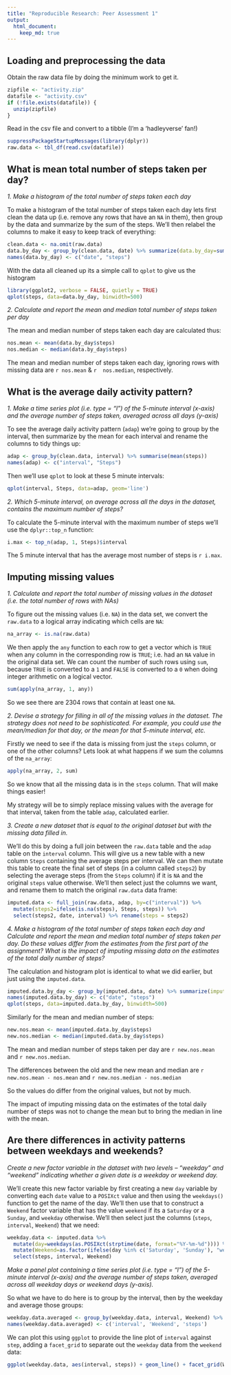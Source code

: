 ```yaml
---
title: "Reproducible Research: Peer Assessment 1"
output: 
  html_document:
    keep_md: true
---
```



## Loading and preprocessing the data
Obtain the raw data file by doing the minimum work to get it. 
```r
zipfile <- "activity.zip"
datafile <- "activity.csv"
if (!file.exists(datafile)) {
  unzip(zipfile)
}
```

Read in the csv file and convert to a tibble (I'm a 'hadleyverse' fan!) 
```r
suppressPackageStartupMessages(library(dplyr))
raw.data <- tbl_df(read.csv(datafile))
```

## What is mean total number of steps taken per day?
*1. Make a histogram of the total number of steps taken each day*

To make a histogram of the total number of steps taken each day lets first clean the data up (i.e. remove any rows that have an `NA` in them), then group by the data and summarize by the sum of the steps. We'll then relabel the columns to make it easy to keep track of everything:
```r
clean.data <- na.omit(raw.data)
data.by_day <- group_by(clean.data, date) %>% summarize(data.by_day=sum(steps))
names(data.by_day) <- c("date", "steps")
```
With the data all cleaned up its a simple call to `qplot` to give us the histogram
```r
library(ggplot2, verbose = FALSE, quietly = TRUE)
qplot(steps, data=data.by_day, binwidth=500)
```

*2. Calculate and report the mean and median total number of steps taken per day*

The mean and median number of steps taken each day are calculated thus:
```r
nos.mean <- mean(data.by_day$steps)
nos.median <- median(data.by_day$steps)
```
The mean and median number of steps taken each day, ignoring rows with missing data are `r nos.mean` & `r  nos.median`, respectively.

## What is the average daily activity pattern?
*1. Make a time series plot (i.e. type = "l") of the 5-minute interval (x-axis) and the average number of steps taken, averaged across all days (y-axis)*

To see the average daily activity pattern (`adap`) we're going to group by the interval, then summarize by the mean for each interval and rename the columns to tidy things up:
```r
adap <- group_by(clean.data, interval) %>% summarise(mean(steps))
names(adap) <- c("interval", "Steps")
```

Then we'll use `qplot` to look at these 5 minute intervals:
```r
qplot(interval, Steps, data=adap, geom='line')
```

*2. Which 5-minute interval, on average across all the days in the dataset, contains the maximum number of steps?*

To calculate the 5-minute interval with the maximum number of steps we'll use the `dplyr::top_n` function:
```r
i.max <- top_n(adap, 1, Steps)$interval
```
The 5 minute interval that has the average most number of steps is `r i.max`.

## Imputing missing values
*1. Calculate and report the total number of missing values in the dataset (i.e. the total number of rows with NAs)*

To figure out the missing values (i.e. `NA`) in the data set, we convert the `raw.data` to a logical array indicating which cells are  `NA`:
```r
na_array <- is.na(raw.data)
```
We then apply the `any` function to each row to get a vector which is `TRUE` when any column in the corresponding row is `TRUE`; i.e. had an `NA` value in the original data set. We can count the number of such rows using `sum`, because `TRUE` is converted to a `1` and `FALSE` is converted to a `0` when doing integer arithmetic on a logical vector.
```r
sum(apply(na_array, 1, any))
```
So we see there are 2304 rows that contain at least one `NA`.

*2. Devise a strategy for filling in all of the missing values in the dataset. The strategy does not need to be sophisticated. For example, you could use the mean/median for that day, or the mean for that 5-minute interval, etc.*

Firstly we need to see if the data is missing from just the `steps` column, or one of the other columns? Lets look at what happens if we sum the columns of the `na_array`:
```r
apply(na_array, 2, sum)
```

So we know that all the missing data is in the `steps` column. That will make things easier!

My strategy will be to simply replace missing values with the average for that interval, taken from the table `adap`, calculated earlier. 

*3. Create a new dataset that is equal to the original dataset but with the missing data filled in.*

We'll do this by doing a full join between the `raw.data` table and the `adap` table on the `interval` column. This will give us a new table with a new column `Steps` containing the average steps per interval. We can then mutate this table to create the final set of steps (in a column called `steps2`) by selecting the average steps (from the `Steps` column) if it is `NA` and the original `steps` value otherwise. We'll then select just the columns we want, and rename them to match the original `raw.data` data frame:

```r
imputed.data <- full_join(raw.data, adap, by=c("interval")) %>% 
  mutate(steps2=ifelse(is.na(steps), Steps, steps)) %>%
  select(steps2, date, interval) %>% rename(steps = steps2)
```


*4. Make a histogram of the total number of steps taken each day and Calculate and report the mean and median total number of steps taken per day. Do these values differ from the estimates from the first part of the assignment? What is the impact of imputing missing data on the estimates of the total daily number of steps?*

The calculation and histogram plot is identical to what we did earlier, but just using the `imputed.data`.
```r
imputed.data.by_day <- group_by(imputed.data, date) %>% summarize(imputed.data.by_day=sum(steps))
names(imputed.data.by_day) <- c("date", "steps")
qplot(steps, data=imputed.data.by_day, binwidth=500)
```

Similarly for the mean and median number of steps:
```r
new.nos.mean <- mean(imputed.data.by_day$steps)
new.nos.median <- median(imputed.data.by_day$steps)
```

The mean and median number of steps taken per day are `r new.nos.mean` and `r new.nos.median`.

The differences between the old and the new mean and median are `r new.nos.mean - nos.mean` and `r new.nos.median - nos.median`

So the values do differ from the original values, but not by much.

The impact of imputing missing data on the estimates of the total daily number of steps was not to change the mean but to bring the median in line with the mean.

## Are there differences in activity patterns between weekdays and weekends?
*Create a new factor variable in the dataset with two levels -- "weekday" and "weekend" indicating whether a given date is a weekday or weekend day.*

We'll create this new factor variable by first creating a new `day` variable by converting each `date` value to a `POSIXct` value and then using the `weekdays()` function to get the name of the day. We'll then use that to construct a `Weekend` factor variable that has the value `weekend` if its a `Saturday` or a `Sunday`, and `weekday` otherwise. We'll then select just the columns (`steps`, `interval`, `Weekend`) that we need:
```r
weekday.data <- imputed.data %>%
  mutate(day=weekdays(as.POSIXct(strptime(date, format="%Y-%m-%d")))) %>%
  mutate(Weekend=as.factor(ifelse(day %in% c('Saturday', 'Sunday'), "weekend", "weekday"))) %>%
  select(steps, interval, Weekend)
```


*Make a panel plot containing a time series plot (i.e. type = "l") of the 5-minute interval (x-axis) and the average number of steps taken, averaged across all weekday days or weekend days (y-axis).*

So what we have to do here is to group by the interval, then by the weekday and average those groups:
```r
weekday.data.averaged <- group_by(weekday.data, interval, Weekend) %>% summarize(mean(steps)) 
names(weekday.data.averaged) <- c('interval', 'Weekend', 'steps')
```
We can plot this using `ggplot` to provide the line plot of `interval` against `step`, adding a `facet_grid` to separate out the `weekday` data from the `weekend` data:
```r
ggplot(weekday.data, aes(interval, steps)) + geom_line() + facet_grid(Weekend ~ .) + labs(y='Number of Steps')
```
